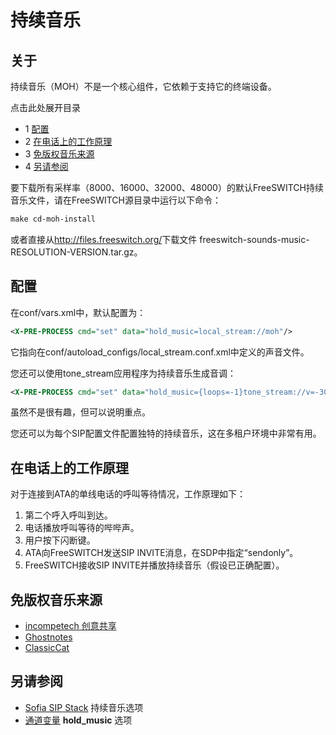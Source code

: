 # 持续音乐

## 关于

持续音乐（MOH）不是一个核心组件，它依赖于支持它的终端设备。

点击此处展开目录

* 1 [配置](#配置)
* 2 [在电话上的工作原理](#在电话上的工作原理)
* 3 [免版权音乐来源](#免版权音乐来源)
* 4 [另请参阅](#另请参阅)

要下载所有采样率（8000、16000、32000、48000）的默认FreeSWITCH持续音乐文件，请在FreeSWITCH源目录中运行以下命令：

```xml
make cd-moh-install
```
或者直接从<http://files.freeswitch.org/>下载文件 freeswitch-sounds-music-RESOLUTION-VERSION.tar.gz。

## 配置

在conf/vars.xml中，默认配置为：

```xml
<X-PRE-PROCESS cmd="set" data="hold_music=local_stream://moh"/>
```
它指向在conf/autoload_configs/local_stream.conf.xml中定义的声音文件。

您还可以使用tone_stream应用程序为持续音乐生成音调：

```xml
<X-PRE-PROCESS cmd="set" data="hold_music={loops=-1}tone_stream://v=-30;%(250,0,350);%(250,0,440)"/>
```
虽然不是很有趣，但可以说明重点。

您还可以为每个SIP配置文件配置独特的持续音乐，这在多租户环境中非常有用。

## 在电话上的工作原理

对于连接到ATA的单线电话的呼叫等待情况，工作原理如下：

1. 第二个呼入呼叫到达。
2. 电话播放呼叫等待的哔哔声。
3. 用户按下闪断键。
4. ATA向FreeSWITCH发送SIP INVITE消息，在SDP中指定“sendonly”。
5. FreeSWITCH接收SIP INVITE并播放持续音乐（假设已正确配置）。

## 免版权音乐来源

* [incompetech 创意共享](http://incompetech.com/m/c/royalty-free/)
* [Ghostnotes](http://ghostnotes.blogspot.com/)
* [ClassicCat](http://www.classiccat.net/)

## 另请参阅

* [Sofia SIP Stack](./Sofia-SIP-Stack/index.mdx#faq) 持续音乐选项
* [通道变量](../Dialplan/Variables-Archive/x__Channel-Variables_1048892.mdx#--) **hold_music** 选项